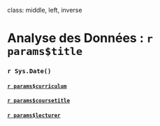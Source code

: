class: middle, left, inverse

# Analyse des Données : `r params$title`

### `r Sys.Date()`

#### [`r params$curriculum`](`r params$homepage_curriculum`)

#### [`r params$coursetitle`](`r params$homepage`)

#### [`r params$lecturer`](http://stephane-v-boucheron.fr)
